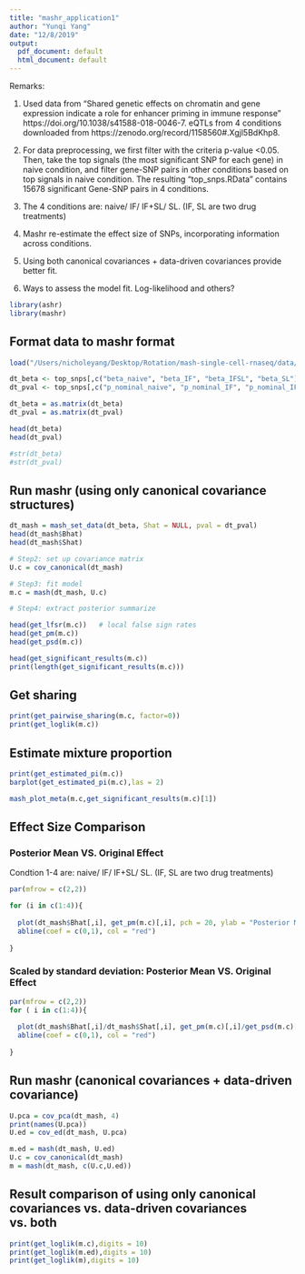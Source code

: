 ```yaml
---
title: "mashr_application1"
author: "Yunqi Yang"
date: "12/8/2019"
output:
  pdf_document: default
  html_document: default
---
```


Remarks: 

1. Used data from "Shared genetic effects on chromatin and gene expression indicate a role for enhancer priming in immune response" https://doi.org/10.1038/s41588-018-0046-7. eQTLs from 4 conditions downloaded from https://zenodo.org/record/1158560#.Xgjl5BdKhp8.

2. For data preprocessing, we first filter with the criteria p-value <0.05. Then, take the top signals (the most significant SNP for each gene) in naive condition, and filter gene-SNP pairs in other conditions based on top signals in naive condition. The resulting "top_snps.RData" contains 15678 significant Gene-SNP pairs in 4 conditions.

3. The 4 conditions are: naive/ IF/ IF+SL/ SL. (IF, SL are two drug treatments)

4. Mashr re-estimate the effect size of SNPs, incorporating information across conditions. 

5. Using both canonical covariances + data-driven covariances provide better fit. 

6. Ways to assess the model fit. Log-likelihood and others?


```r

library(ashr)
library(mashr)

```



## Format data to mashr format 

```r

load("/Users/nicholeyang/Desktop/Rotation/mash-single-cell-rnaseq/data/top_snps.RData")

dt_beta <- top_snps[,c("beta_naive", "beta_IF", "beta_IFSL", "beta_SL")]
dt_pval <- top_snps[,c("p_nominal_naive", "p_nominal_IF", "p_nominal_IFSL", "p_nominal_SL")]

dt_beta = as.matrix(dt_beta)
dt_pval = as.matrix(dt_pval)

head(dt_beta)
head(dt_pval)

#str(dt_beta)
#str(dt_pval)
```


## Run mashr (using only canonical covariance structures)
```r

dt_mash = mash_set_data(dt_beta, Shat = NULL, pval = dt_pval)
head(dt_mash$Bhat)
head(dt_mash$Shat)
```



```r

# Step2: set up covariance matrix 
U.c = cov_canonical(dt_mash)  

# Step3: fit model 
m.c = mash(dt_mash, U.c)

```


```r

# Step4: extract posterior summarize 

head(get_lfsr(m.c))   # local false sign rates
head(get_pm(m.c))
head(get_psd(m.c))

head(get_significant_results(m.c))
print(length(get_significant_results(m.c)))
```


## Get sharing
```r

print(get_pairwise_sharing(m.c, factor=0))
print(get_loglik(m.c))

```

## Estimate mixture proportion
```r

print(get_estimated_pi(m.c))
barplot(get_estimated_pi(m.c),las = 2)

```


```r

mash_plot_meta(m.c,get_significant_results(m.c)[1])

```


## Effect Size Comparison 

### Posterior Mean VS. Original Effect

Condtion 1-4 are: naive/ IF/ IF+SL/ SL. (IF, SL are two drug treatments)
```r

par(mfrow = c(2,2))

for (i in c(1:4)){
  
  plot(dt_mash$Bhat[,i], get_pm(m.c)[,i], pch = 20, ylab = "Posterior Mean", xlab = "Original Effect", main = paste('Condition_',i, sep = ""))
  abline(coef = c(0,1), col = "red")
  
}

```



### Scaled by standard deviation: Posterior Mean VS. Original Effect 
```r

par(mfrow = c(2,2))
for ( i in c(1:4)){
  
  plot(dt_mash$Bhat[,i]/dt_mash$Shat[,i], get_pm(m.c)[,i]/get_psd(m.c)[,i], pch = 20, ylab = "Posterior Mean", xlab = "Original Effect", main = paste('Condition_',i, sep = ""))
  abline(coef = c(0,1), col = "red")
  
}

```



## Run mashr (canonical covariances + data-driven covariance)
```r

U.pca = cov_pca(dt_mash, 4)
print(names(U.pca))
U.ed = cov_ed(dt_mash, U.pca)


```



```r

m.ed = mash(dt_mash, U.ed)
U.c = cov_canonical(dt_mash)  
m = mash(dt_mash, c(U.c,U.ed))

```

## Result comparison of using only canonical covariances vs. data-driven covariances vs. both 

```r

print(get_loglik(m.c),digits = 10)
print(get_loglik(m.ed),digits = 10)
print(get_loglik(m),digits = 10)


```





